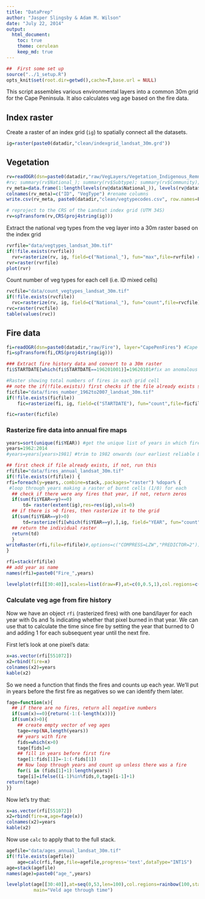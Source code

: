 ```yaml
---
title: "DataPrep"
author: "Jasper Slingsby & Adam M. Wilson"
date: "July 22, 2014"
output:
  html_document:
    toc: true
    theme: cerulean
    keep_md: true  
---
```


```r
##  First some set up
source("../1_setup.R")
opts_knit$set(root.dir=getwd(),cache=T,base.url = NULL)

```

This script assembles various environmental layers into a common 30m grid for the Cape Peninsula.  It also calculates veg age based on the fire data.

## Index raster
Create a raster of an index grid (`ig`) to spatially connect all the datasets.
```r
ig=raster(paste0(datadir,"clean/indexgrid_landsat_30m.grd")) 
```

## Vegetation 

```r
rv=readOGR(dsn=paste0(datadir,"raw/VegLayers/Vegetation_Indigenous_Remnants"), layer="Vegetation_Indigenous_Remnants") #remnant veg layer - readOGR() reads shapefiles
#rv; summary(rv$National_); summary(rv$Subtype); summary(rv$Community); levels(rv@data$National_)
rv_meta=data.frame(1:length(levels(rv@data$National_)), levels(rv@data$National_)) #save VegType metadata
colnames(rv_meta)=c("ID", "VegType") #rename columns
write.csv(rv_meta, paste0(datadir,"clean/vegtypecodes.csv", row.names=F))

# reproject to the CRS of the Landsat index grid (UTM 34S)
rv=spTransform(rv,CRS(proj4string(ig)))

```

Extract the national veg types from the veg layer into a 30m raster based on the index grid
```r
rvrfile="data/vegtypes_landsat_30m.tif"
if(!file.exists(rvrfile))
  rvr=rasterize(rv, ig, field=c("National_"), fun="max",file=rvrfile) #get national veg type for each cell
rvr=raster(rvrfile)
plot(rvr)
```

Count number of veg types for each cell (i.e. ID mixed cells)
```r
rvcfile="data/count_vegtypes_landsat_30m.tif"
if(!file.exists(rvcfile))
  rvc=rasterize(rv, ig, field=c("National_"), fun="count",file=rvcfile) 
rvc=raster(rvcfile)
table(values(rvc))
```

## Fire data
```r
fi=readOGR(dsn=paste0(datadir,"raw/Fire"), layer="CapePenFires") #Cape Peninsula fires history layers 1962-2007
fi=spTransform(fi,CRS(proj4string(ig)))

### Extract fire history data and convert to a 30m raster
fi$STARTDATE[which(fi$STARTDATE==196201001)]=19620101#fix an anomalous date...

#Raster showing total numbers of fires in each grid cell
## note the if(!file.exists)) first checks if the file already exists so you don't rerun this everytime you run the script.
ficfile="data/fires_number_1962to2007_landsat_30m.tif"
if(!file.exists(ficfile))
    fic=rasterize(fi, ig, field=c("STARTDATE"), fun="count",file=ficfile) 

fic=raster(ficfile)
```



### Rasterize fire data into annual fire maps 
```r
years=sort(unique(fi$YEAR)) #get the unique list of years in which fires occurred
years=1962:2014
#years=years[years>1981] #trim to 1982 onwards (our earliest reliable Landsat data)

## first check if file already exists, if not, run this
rfifile="data/fires_annual_landsat_30m.tif"
if(!file.exists(rfifile)) {
rfi=foreach(y=years,.combine=stack,.packages="raster") %dopar% {
 #loop through years making a raster of burnt cells (1/0) for each
  ## check if there were any fires that year, if not, return zeros
  if(sum(fi$YEAR==y)==0) 
      td= raster(extent(ig),res=res(ig),vals=0)
  ## if there is >0 fires, then rasterize it to the grid
  if(sum(fi$YEAR==y)>0) 
      td=rasterize(fi[which(fi$YEAR==y),],ig, field="YEAR", fun="count", background=0) 
  ## return the individual raster
  return(td)
  }
writeRaster(rfi,file=rfifile)#,options=c("COMPRESS=LZW","PREDICTOR=2"))
}

rfi=stack(rfifile)
## add year as name
names(rfi)=paste0("Fire_",years)

```

```r
levelplot(rfi[[30:40]],scales=list(draw=F),at=c(0,0.5,1),col.regions=c("transparent","red"),auto.key=F)
```


### Calculate veg age from fire history
Now we have an object `rfi` (rasterized fires) with one band/layer for each year with 0s and 1s indicating whether that pixel burned in that year.  We can use that to calculate the time since fire by setting the year that burned to 0 and adding 1 for each subsequent year until the next fire.  

First let's look at one pixel's data:

```r
x=as.vector(rfi[551072])
x2=rbind(fire=x)
colnames(x2)=years
kable(x2)
```


So we need a function that finds the fires and counts up each year.  We'll put in years before the first fire as negatives so we can identify them later.

```r
fage=function(x){
  ## if there are no fires, return all negative numbers
  if(sum(x)==0){return(-1:(-length(x)))}
  if(sum(x)>0){
    ## create empty vector of veg ages
    tage=rep(NA,length(years))
    ## years with fire
    fids=which(x>0)  
    tage[fids]=0
    ## fill in years before first fire
    tage[1:fids[1]]=-1:(-fids[1])
    ## Now loop through years and count up unless there was a fire
    for(i in (fids[1]+1):length(years))
    tage[i]=ifelse((i-1)%in%fids,0,tage[i-1]+1)
return(tage)
}}
```
Now let's try that: 
```r
x=as.vector(rfi[551072])
x2=rbind(fire=x,age=fage(x))
colnames(x2)=years
kable(x2)
```

Now use `calc` to apply that to the full stack.
```r
agefile="data/ages_annual_landsat_30m.tif"
if(!file.exists(agefile))
    age=calc(rfi,fage,file=agefile,progress='text',dataType="INT1S")
age=stack(agefile)
names(age)=paste0("age_",years)
```

```r
levelplot(age[[30:40]],at=seq(0,53,len=100),col.regions=rainbow(100,start=.3),scales=list(draw=F),auto.key=F,
          main="Veld age through time")
```

